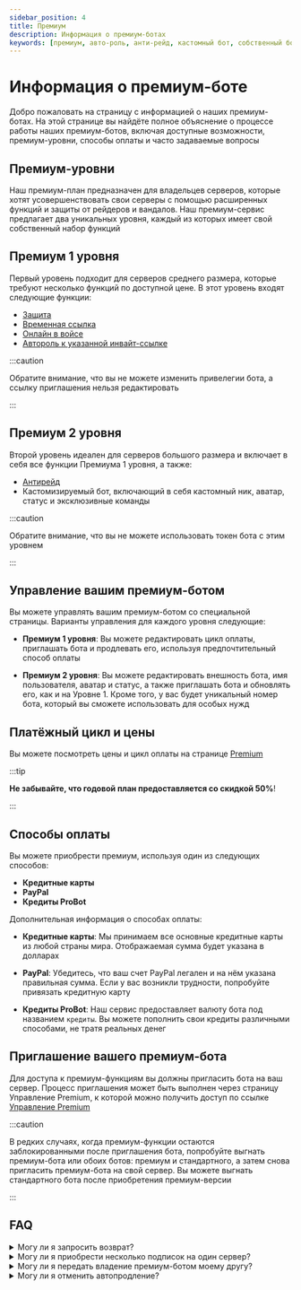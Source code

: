 ```yaml
---
sidebar_position: 4
title: Премиум
description: Информация о премиум-ботах
keywords: [премиум, авто-роль, анти-рейд, кастомный бот, собственный бот, способы оплаты] 
---
```


# Информация о премиум-боте

Добро пожаловать на страницу с информацией о наших премиум-ботах. На этой странице вы найдёте полное объяснение о процессе работы наших премиум-ботов, включая доступные возможности, премиум-уровни, способы оплаты и часто задаваемые вопросы

## Премиум-уровни

Наш премиум-план предназначен для владельцев серверов, которые хотят усовершенствовать свои серверы с помощью расширенных функций и защиты от рейдеров и вандалов. Наш премиум-сервис предлагает два уникальных уровня, каждый из которых имеет свой собственный набор функций

## Премиум 1 уровня

Первый уровень подходит для серверов среднего размера, которые требуют несколько функций по доступной цене. В этот уровень входят следующие функции:

- [Защита](/modules/vip_protection.mdx)
- [Временная ссылка](/modules/temp_link.mdx) 
- [Онлайн в войсе](/modules/voice_online.mdx)
- [Автороль к указанной инвайт-ссылке](/modules/auto_role.mdx)

:::caution

Обратите внимание, что вы не можете изменить привелегии бота, а ссылку приглашения нельзя редактировать

:::

## Премиум 2 уровня

Второй уровень идеален для серверов большого размера и включает в себя все функции Премиума 1 уровня, а также:

- [Антирейд](/modules/anti_raid.mdx)
- Кастомизируемый бот, включающий в себя кастомный ник, аватар, статус и эксклюзивные команды

:::caution

Обратите внимание, что вы не можете использовать токен бота с этим уровнем

:::

## Управление вашим премиум-ботом

Вы можете управлять вашим премиум-ботом со специальной страницы. Варианты управления для каждого уровня следующие:

- **Премиум 1 уровня**: Вы можете редактировать цикл оплаты, приглашать бота и продлевать его, используя предпочтительный способ оплаты

- **Премиум 2 уровня**: Вы можете редактировать внешность бота, имя пользователя, аватар и статус, а также приглашать бота и обновлять его, как и на Уровне 1. Кроме того, у вас будет уникальный номер бота, который вы сможете использовать для особых нужд

## Платёжный цикл и цены

Вы можете посмотреть цены и цикл оплаты на странице [Premium](https://probot.io/ru/pricing)

:::tip

__Не забывайте, что годовой план предоставляется со скидкой 50%__!

:::

## Способы оплаты

Вы можете приобрести премиум, используя один из следующих способов:

- **Кредитные карты**
- **PayPal**
- **Кредиты ProBot**

Дополнительная информация о способах оплаты:

- **__Кредитные карты__**: Мы принимаем все основные кредитные карты из любой страны мира. Отображаемая сумма будет указана в долларах

- **__PayPal__**: Убедитесь, что ваш счет PayPal легален и на нём указана правильная сумма. Если у вас возникли трудности, попробуйте привязать кредитную карту

- **__Кредиты ProBot__**: Наш сервис предоставляет валюту бота под названием `кредиты`. Вы можете пополнить свои кредиты различными способами, не тратя реальных денег

## Приглашение вашего премиум-бота

Для доступа к премиум-функциям вы должны пригласить бота на ваш сервер. Процесс приглашения может быть выполнен через страницу Управление Premium, к которой можно получить доступ по ссылке [Управление Premium](https://probot.io/premium/manage)

:::caution

В редких случаях, когда премиум-функции остаются заблокированными после приглашения бота, попробуйте выгнать премиум-бота или обоих ботов: премиум и стандартного, а затем снова пригласить премиум-бота на свой сервер. Вы можете выгнать стандартного бота после приобретения премиум-версии

:::

## FAQ

<details>
<summary>Могу ли я запросить возврат?</summary>

Да, вы можете. Тем не менее, сначала вы должны посмотреть политику возврата и запросить возврат в течение семи дней с даты первоначальной покупки по уважительной причине

</details>

<details>

<summary>Могу ли я приобрести несколько подписок на один сервер?</summary>

Нет, вы можете иметь только одного премиум-бота на сервер

</details>

<details>

<summary>Могу ли я передать владение премиум-ботом моему другу?</summary>

Да, вы можете! Однако это ограничено Премиумом 2 уровня

</details>


<details>

<summary>Могу ли я отменить автопродление?</summary>

Да, вы действительно можете! Через страницу Управление Premium, нажав на кнопку отменить


</details>
